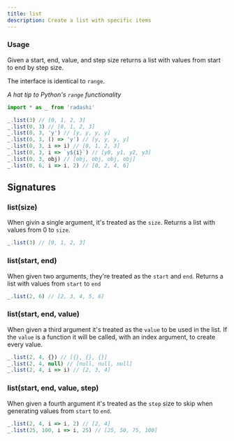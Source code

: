 ```yaml
---
title: list
description: Create a list with specific items
---
```


### Usage

Given a start, end, value, and step size returns a list with values from start to end by step size.

The interface is identical to `range`.

_A hat tip to Python's `range` functionality_

```ts
import * as _ from 'radashi'

_.list(3) // [0, 1, 2, 3]
_.list(0, 3) // [0, 1, 2, 3]
_.list(0, 3, 'y') // [y, y, y, y]
_.list(0, 3, () => 'y') // [y, y, y, y]
_.list(0, 3, i => i) // [0, 1, 2, 3]
_.list(0, 3, i => `y${i}`) // [y0, y1, y2, y3]
_.list(0, 3, obj) // [obj, obj, obj, obj]
_.list(0, 6, i => i, 2) // [0, 2, 4, 6]
```

## Signatures

### list(size)

When givin a single argument, it's treated as the `size`. Returns a list with values from 0 to `size`.

```ts
_.list(3) // [0, 1, 2, 3]
```

### list(start, end)

When given two arguments, they're treated as the `start` and `end`. Returns a list with values from `start` to `end`

```ts
_.list(2, 6) // [2, 3, 4, 5, 6]
```

### list(start, end, value)

When given a third argument it's treated as the `value` to be used in the list. If the `value` is a function it will be called, with an index argument, to create every value.

```ts
_.list(2, 4, {}) // [{}, {}, {}]
_.list(2, 4, null) // [null, null, null]
_.list(2, 4, i => i) // [2, 3, 4]
```

### list(start, end, value, step)

When given a fourth argument it's treated as the `step` size to skip when generating values from `start` to `end`.

```ts
_.list(2, 4, i => i, 2) // [2, 4]
_.list(25, 100, i => i, 25) // [25, 50, 75, 100]
```
